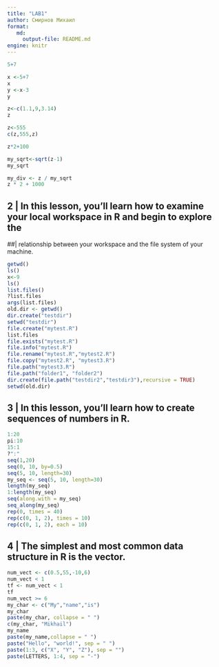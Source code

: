 ```yaml
---
title: "LAB1"
author: Смирнов Михаил
format:
   md:
     output-file: README.md
engine: knitr
---
```

```r
5+7
```
```r
x <-5+7
x
y <-x-3
y
```
```r
z<-c(1.1,9,3.14)
z
```
```r
z<-555
c(z,555,z)
```
```r
z*2+100
```
```r
my_sqrt<-sqrt(z-1)
my_sqrt
```
```r
my_div <- z / my_sqrt
z * 2 + 1000
```
## 2 | In this lesson, you'll learn how to examine your local workspace in R and begin to explore the
##| relationship between your workspace and the file system of your machine.

```r
getwd()
ls()
x<-9
ls()
list.files()
?list.files
args(list.files)
old.dir <- getwd()
dir.create("testdir")
setwd("testdir")
file.create("mytest.R")
list.files
file.exists("mytest.R")
file.info("mytest.R")
file.rename("mytest.R","mytest2.R")
file.copy("mytest2.R", "mytest3.R")
file.path("mytest3.R")
file.path("folder1", "folder2")
dir.create(file.path("testdir2","testdir3"),recursive = TRUE)
setwd(old.dir)

```
##  3 | In this lesson, you'll learn how to create sequences of numbers in R.
```r
1:20
pi:10
15:1
?":"
seq(1,20)
seq(0, 10, by=0.5)
seq(5, 10, length=30)
my_seq <- seq(5, 10, length=30)
length(my_seq)
1:length(my_seq)
seq(along.with = my_seq)
seq_along(my_seq)
rep(0, times = 40)
rep(c(0, 1, 2), times = 10)
rep(c(0, 1, 2), each = 10)
```
## 4 | The simplest and most common data structure in R is the vector.
```r
num_vect <- c(0.5,55,-10,6)
num_vect < 1
tf <- num_vect < 1
tf
num_vect >= 6
my_char <- c("My","name","is")
my_char
paste(my_char, collapse = " ")
c(my_char, "Mikhail")
my_name
paste(my_name,collapse = " ")
paste("Hello", "world!", sep = " ")
paste(1:3, c("X", "Y", "Z"), sep = "")
paste(LETTERS, 1:4, sep = "-")
```

